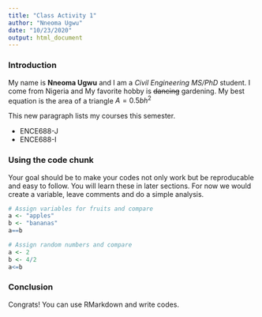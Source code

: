 ```yaml
---
title: "Class Activity 1"
author: "Nneoma Ugwu"
date: "10/23/2020"
output: html_document
---
```

### Introduction  

My name is **Nneoma Ugwu** and I am a *Civil Engineering MS/PhD* student. I come from Nigeria and My favorite hobby is ~~dancing~~ gardening. My best equation is the area of a triangle $A = 0.5bh^{2}$    

This new paragraph lists my courses this semester. 

* ENCE688-J 
* ENCE688-I 

### Using the code chunk
Your goal should be to make your codes not only work but be reproducable and easy to follow. You will learn these in later sections. For now we would create a variable, leave comments and do a simple analysis.

```r
# Assign variables for fruits and compare 
a <- "apples"
b <- "bananas"
a==b
```

```r
# Assign random numbers and compare 
a <- 2
b <- 4/2
a<=b
```

### Conclusion
Congrats! You can use RMarkdown and write codes.